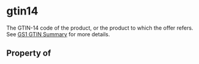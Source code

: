 # gtin14

The GTIN-14 code of the product, or the product to which the offer refers. See <a href="http://www.gs1.org/barcodes/technical/idkeys/gtin">GS1 GTIN Summary</a> for more details.

## Property of



